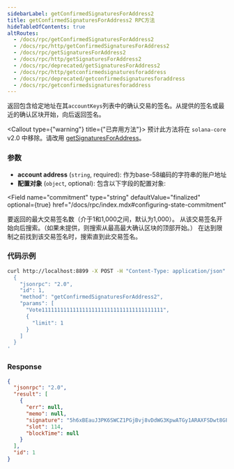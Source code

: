 ```yaml
---
sidebarLabel: getConfirmedSignaturesForAddress2
title: getConfirmedSignaturesForAddress2 RPC方法
hideTableOfContents: true
altRoutes:
  - /docs/rpc/getConfirmedSignaturesForAddress2
  - /docs/rpc/http/getConfirmedSignaturesForAddress2
  - /docs/rpc/getSignaturesForAddress2
  - /docs/rpc/http/getSignaturesForAddress2
  - /docs/rpc/deprecated/getSignaturesForAddress2
  - /docs/rpc/http/getconfirmedsignaturesforaddress
  - /docs/rpc/deprecated/getconfirmedsignaturesforaddress
  - /docs/rpc/getconfirmedsignaturesforaddress
---
```


返回包含给定地址在其`accountKeys`列表中的确认交易的签名。从提供的签名或最近的确认区块开始，向后返回签名。

<Callout type={"warning"} title={"已弃用方法"}>
  预计此方法将在 `solana-core` v2.0 中移除。请改用
  [getSignaturesForAddress](/docs/rpc/http/getSignaturesForAddress)。
</Callout>

<DocSideBySide>

<DocLeftSide>

### 参数

- **account address** (`string`, required): 作为base-58编码的字符串的账户地址
- **配置对象** (`object`, optional): 包含以下字段的配置对象:

<Field
  name="commitment"
  type="string"
  defaultValue="finalized"
  optional={true}
  href="/docs/rpc/index.mdx#configuring-state-commitment"
></Field>

<Field name="limit" type="number" optional={true}>
  要返回的最大交易签名数（介于1和1,000之间，默认为1,000）。
</Field>

<Field name="before" type="string" optional={true}>
  从该交易签名开始向后搜索。（如果未提供，则搜索从最高最大确认区块的顶部开始。）
</Field>

<Field name="until" type="string" optional={true}>
  在达到限制之前找到该交易签名时，搜索直到此交易签名。
</Field>

</DocLeftSide>

<DocRightSide>

### 代码示例

```bash
curl http://localhost:8899 -X POST -H "Content-Type: application/json" -d '
  {
    "jsonrpc": "2.0",
    "id": 1,
    "method": "getConfirmedSignaturesForAddress2",
    "params": [
      "Vote111111111111111111111111111111111111111",
      {
        "limit": 1
      }
    ]
  }
'
```

### Response

```json
{
  "jsonrpc": "2.0",
  "result": [
    {
      "err": null,
      "memo": null,
      "signature": "5h6xBEauJ3PK6SWCZ1PGjBvj8vDdWG3KpwATGy1ARAXFSDwt8GFXM7W5Ncn16wmqokgpiKRLuS83KUxyZyv2sUYv",
      "slot": 114,
      "blockTime": null
    }
  ],
  "id": 1
}
```

</DocRightSide>
</DocSideBySide>
